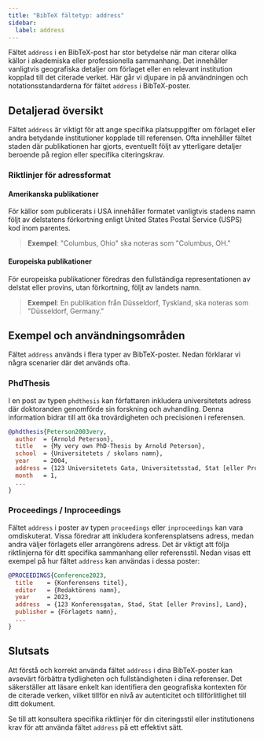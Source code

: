 ```yaml
---
title: "BibTeX fältetyp: address"
sidebar:
  label: address
---
```



Fältet `address` i en BibTeX-post har stor betydelse när man citerar olika källor i akademiska eller professionella sammanhang. Det innehåller vanligtvis geografiska detaljer om förlaget eller en relevant institution kopplad till det citerade verket. Här går vi djupare in på användningen och notationsstandarderna för fältet `address` i BibTeX-poster.

<CiteDrive />

## Detaljerad översikt

Fältet `address` är viktigt för att ange specifika platsuppgifter om förlaget eller andra betydande institutioner kopplade till referensen. Ofta innehåller fältet staden där publikationen har gjorts, eventuellt följt av ytterligare detaljer beroende på region eller specifika citeringskrav.

### Riktlinjer för adressformat

#### Amerikanska publikationer

För källor som publicerats i USA innehåller formatet vanligtvis stadens namn följt av delstatens förkortning enligt United States Postal Service (USPS) kod inom parentes.

> **Exempel**: "Columbus, Ohio" ska noteras som "Columbus, OH."

#### Europeiska publikationer

För europeiska publikationer föredras den fullständiga representationen av delstat eller provins, utan förkortning, följt av landets namn.

> **Exempel**: En publikation från Düsseldorf, Tyskland, ska noteras som "Düsseldorf, Germany."

## Exempel och användningsområden

Fältet `address` används i flera typer av BibTeX-poster. Nedan förklarar vi några scenarier där det används ofta.

### PhdThesis

I en post av typen `phdthesis` kan författaren inkludera universitetets adress där doktoranden genomförde sin forskning och avhandling. Denna information bidrar till att öka trovärdigheten och precisionen i referensen.

```bibtex
@phdthesis{Peterson2003very,
  author  = {Arnold Peterson},
  title   = {My very own PhD-Thesis by Arnold Peterson},
  school  = {Universitetets / skolans namn},
  year    = 2004,
  address = {123 Universitetets Gata, Universitetsstad, Stat [eller Provins], Land},
  month   = 1,
  ...
}
```

### Proceedings / Inproceedings

Fältet `address` i poster av typen `proceedings` eller `inproceedings` kan vara omdiskuterat. Vissa föredrar att inkludera konferensplatsens adress, medan andra väljer förlagets eller arrangörens adress. Det är viktigt att följa riktlinjerna för ditt specifika sammanhang eller referensstil. Nedan visas ett exempel på hur fältet `address` kan användas i dessa poster:

```bibtex
@PROCEEDINGS{Conference2023,
  title    = {Konferensens titel},
  editor   = {Redaktörens namn},
  year     = 2023,
  address  = {123 Konferensgatan, Stad, Stat [eller Provins], Land},
  publisher = {Förlagets namn},
  ...
}
```

## Slutsats

Att förstå och korrekt använda fältet `address` i dina BibTeX-poster kan avsevärt förbättra tydligheten och fullständigheten i dina referenser. Det säkerställer att läsare enkelt kan identifiera den geografiska kontexten för de citerade verken, vilket tillför en nivå av autenticitet och tillförlitlighet till ditt dokument.

Se till att konsultera specifika riktlinjer för din citeringsstil eller institutionens krav för att använda fältet `address` på ett effektivt sätt.
```